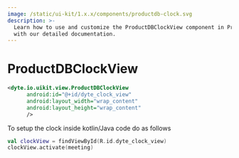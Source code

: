 ```yaml
---
image: /static/ui-kit/1.x.x/components/productdb-clock.svg
description: >-
  Learn how to use and customize the ProductDBClockView component in ProductDB's Android
  with our detailed documentation.
---
```


# ProductDBClockView

```xml
<dyte.io.uikit.view.ProductDBClockView
      android:id="@+id/dyte_clock_view"
      android:layout_width="wrap_content"
      android:layout_height="wrap_content"
      />
```

To setup the clock inside kotlin/Java code do as follows

```kotlin
val clockView = findViewById(R.id.dyte_clock_view)
clockView.activate(meeting)
```

<head>
  <title>Android ProductDBClockView</title>
</head>
